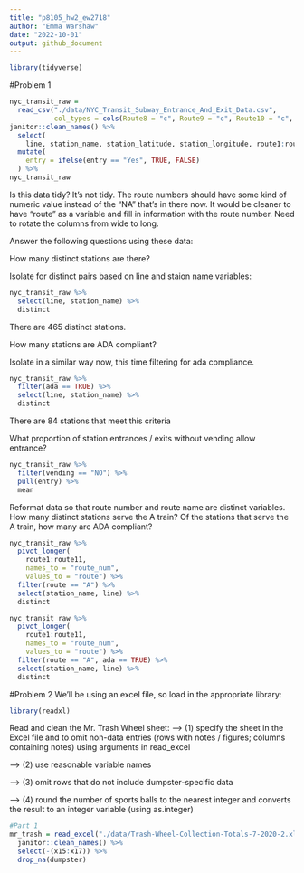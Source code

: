 ```yaml
---
title: "p8105_hw2_ew2718"
author: "Emma Warshaw"
date: "2022-10-01"
output: github_document
---
```

```r
library(tidyverse)
```

#Problem 1
```r
nyc_transit_raw = 
  read_csv("./data/NYC_Transit_Subway_Entrance_And_Exit_Data.csv",
           col_types = cols(Route8 = "c", Route9 = "c", Route10 = "c", Route11 = "c")) %>%  
janitor::clean_names() %>% 
  select(
    line, station_name, station_latitude, station_longitude, route1:route11, entry, vending, entrance_type, ada) %>% 
  mutate(
    entry = ifelse(entry == "Yes", TRUE, FALSE) 
  ) %>% 
nyc_transit_raw
```

Is this data tidy? 
It's not tidy.  The route numbers should have some kind of numeric value instead of the "NA" that's in there now.  It would be cleaner to have "route" as a variable and fill in information with the route number.  Need to rotate the columns from wide to long.

Answer the following questions using these data: 

How many distinct stations are there? 

Isolate for distinct pairs based on line and staion name variables: 

```r
nyc_transit_raw %>% 
  select(line, station_name) %>% 
  distinct
```
There are 465 distinct stations. 

How many stations are ADA compliant? 

Isolate in a similar way now, this time filtering for ada compliance.

```r
nyc_transit_raw %>% 
  filter(ada == TRUE) %>% 
  select(line, station_name) %>% 
  distinct
```
There are 84 stations that meet this criteria

What proportion of station entrances / exits without vending allow entrance? 

```r
nyc_transit_raw %>% 
  filter(vending == "NO") %>% 
  pull(entry) %>% 
  mean
```

Reformat data so that route number and route name are distinct variables. How many distinct stations serve the A train? Of the stations that serve the A train, how many are ADA compliant?
```r
nyc_transit_raw %>% 
  pivot_longer(
    route1:route11,
    names_to = "route_num",
    values_to = "route") %>% 
  filter(route == "A") %>% 
  select(station_name, line) %>% 
  distinct

nyc_transit_raw %>% 
  pivot_longer(
    route1:route11,
    names_to = "route_num",
    values_to = "route") %>% 
  filter(route == "A", ada == TRUE) %>% 
  select(station_name, line) %>% 
  distinct
```

#Problem 2
We'll be using an excel file, so load in the appropriate library: 

```r
library(readxl)
```

Read and clean the Mr. Trash Wheel sheet: 
--> (1) specify the sheet in the Excel file and to omit non-data entries (rows with notes / figures; columns containing notes) using arguments in read_excel

--> (2) use reasonable variable names

--> (3) omit rows that do not include dumpster-specific data

--> (4) round the number of sports balls to the nearest integer and converts the result to an integer variable (using as.integer)

```r
#Part 1
mr_trash = read_excel("./data/Trash-Wheel-Collection-Totals-7-2020-2.xlsx", sheet = "Mr. Trash Wheel") %>%
  janitor::clean_names() %>%
  select(-(x15:x17)) %>%
  drop_na(dumpster)
```


